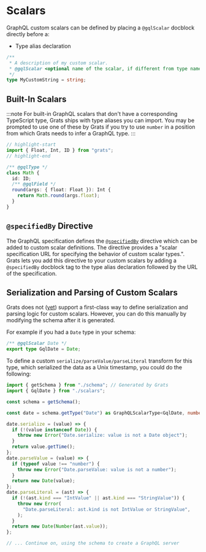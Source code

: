 
# Scalars

GraphQL custom scalars can be defined by placing a `@gqlScalar` docblock directly before a:

- Type alias declaration

```ts
/**
 * A description of my custom scalar.
 * @gqlScalar <optional name of the scalar, if different from type name>
 */
type MyCustomString = string;
```

## Built-In Scalars

:::note
For built-in GraphQL scalars that don't have a corresponding TypeScript type, Grats ships with type aliases you can import. You may be prompted to use one of these by Grats if you try to use `number` in a position from which Grats needs to infer a GraphQL type.
:::

```ts
// highlight-start
import { Float, Int, ID } from "grats";
// highlight-end

/** @gqlType */
class Math {
  id: ID;
  /** @gqlField */
  round(args: { float: Float }): Int {
    return Math.round(args.float);
  }
}
```

## `@specifiedBy` Directive

The GraphQL specification defines the [`@specifiedBy`](https://spec.graphql.org/draft/#sec--specifiedBy) directive which can be added to custom scalar definitions. The directive provides a "scalar specification URL for specifying the behavior of custom scalar types.". Grats lets you add this directive to your custom scalars by adding a `@specifiedBy` docblock tag to the type alias declaration followed by the URL of the specification.

<GratsCode out={SpecifiedBy} mode="both" />

## Serialization and Parsing of Custom Scalars

Grats does not ([yet](https://github.com/captbaritone/grats/issues/66)) support a first-class way to define serialization and parsing logic for custom scalars. However, you can do this manually by modifying the schema after it is generated.

For example if you had a `Date` type in your schema:

```ts title="scalars.ts"
/** @gqlScalar Date */
export type GqlDate = Date;
```

To define a custom `serialize/parseValue/parseLiteral` transform for this type, which serialized the data as a Unix timestamp, you could do the following:

```ts title="server.ts"
import { getSchema } from "./schema"; // Generated by Grats
import { GqlDate } from "./scalars";

const schema = getSchema();

const date = schema.getType("Date") as GraphQLScalarType<GqlDate, number>;

date.serialize = (value) => {
  if (!(value instanceof Date)) {
    throw new Error("Date.serialize: value is not a Date object");
  }
  return value.getTime();
};
date.parseValue = (value) => {
  if (typeof value !== "number") {
    throw new Error("Date.parseValue: value is not a number");
  }
  return new Date(value);
};
date.parseLiteral = (ast) => {
  if (!(ast.kind === "IntValue" || ast.kind === "StringValue")) {
    throw new Error(
      "Date.parseLiteral: ast.kind is not IntValue or StringValue",
    );
  }
  return new Date(Number(ast.value));
};

// ... Continue on, using the schema to create a GraphQL server
```
